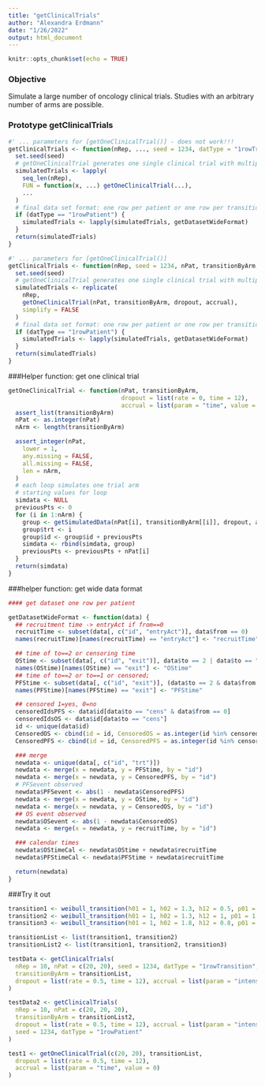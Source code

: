 ```yaml
---
title: "getClinicalTrials"
author: "Alexandra Erdmann"
date: "1/26/2022"
output: html_document
---
```


```r
knitr::opts_chunk$set(echo = TRUE)
```

### Objective

Simulate a large number of oncology clinical trials.
Studies with an arbitrary number of arms  are possible.


### Prototype getClinicalTrials

```r
#' ... parameters for [getOneClinicalTrial()] - does not work!!!
getClinicalTrials <- function(nRep, ..., seed = 1234, datType = "1rowTransition") {
  set.seed(seed)
  # getOneClinicalTrial generates one single clinical trial with multiple arms. Generate nRep simulated trials:
  simulatedTrials <- lapply(
    seq_len(nRep),
    FUN = function(x, ...) getOneClinicalTrial(...),
    ...
  )
  # final data set format: one row per patient or one row per transition
  if (datType == "1rowPatient") {
    simulatedTrials <- lapply(simulatedTrials, getDatasetWideFormat)
  }
  return(simulatedTrials)
}
```


```r
#' ... parameters for [getOneClinicalTrial()]
getClinicalTrials <- function(nRep, seed = 1234, nPat, transitionByArm, dropout, accrual, datType = "1rowTransition") {
  set.seed(seed)
  # getOneClinicalTrial generates one single clinical trial with multiple arms. Generate nRep simulated trials:
  simulatedTrials <- replicate(
    nRep,
    getOneClinicalTrial(nPat, transitionByArm, dropout, accrual),
    simplify = FALSE
  )
  # final data set format: one row per patient or one row per transition
  if (datType == "1rowPatient") {
    simulatedTrials <- lapply(simulatedTrials, getDatasetWideFormat)
  }
  return(simulatedTrials)
}
```

###Helper function: get one clinical trial

```r
getOneClinicalTrial <- function(nPat, transitionByArm,
                                dropout = list(rate = 0, time = 12),
                                accrual = list(param = "time", value = 0)) {
  assert_list(transitionByArm)
  nPat <- as.integer(nPat)
  nArm <- length(transitionByArm)

  assert_integer(nPat,
    lower = 1,
    any.missing = FALSE,
    all.missing = FALSE,
    len = nArm,
  )
  # each loop simulates one trial arm
  # starting values for loop
  simdata <- NULL
  previousPts <- 0
  for (i in 1:nArm) {
    group <- getSimulatedData(nPat[i], transitionByArm[[i]], dropout, accrual)
    group$trt <- i
    group$id <- group$id + previousPts
    simdata <- rbind(simdata, group)
    previousPts <- previousPts + nPat[i]
  }
  return(simdata)
}
```


###helper function: get wide data format

```r
#### get dataset one row per patient

getDatasetWideFormat <- function(data) {
  ## recruitment time -> entryAct if from==0
  recruitTime <- subset(data[, c("id", "entryAct")], data$from == 0)
  names(recruitTime)[names(recruitTime) == "entryAct"] <- "recruitTime"

  ## time of to==2 or censoring time
  OStime <- subset(data[, c("id", "exit")], data$to == 2 | data$to == "cens")
  names(OStime)[names(OStime) == "exit"] <- "OStime"
  ## time of to==2 or to==1 or censored;
  PFStime <- subset(data[, c("id", "exit")], (data$to == 2 & data$from == 0) | (data$to == 1) | (data$to == "cens" & data$from == 0))
  names(PFStime)[names(PFStime) == "exit"] <- "PFStime"

  ## censored 1=yes, 0=no
  censoredIdsPFS <- data$id[data$to == "cens" & data$from == 0]
  censoredIdsOS <- data$id[data$to == "cens"]
  id <- unique(data$id)
  CensoredOS <- cbind(id = id, CensoredOS = as.integer(id %in% censoredIdsOS))
  CensoredPFS <- cbind(id = id, CensoredPFS = as.integer(id %in% censoredIdsPFS))

  ### merge
  newdata <- unique(data[, c("id", "trt")])
  newdata <- merge(x = newdata, y = PFStime, by = "id")
  newdata <- merge(x = newdata, y = CensoredPFS, by = "id")
  # PFSevent observed
  newdata$PFSevent <- abs(1 - newdata$CensoredPFS)
  newdata <- merge(x = newdata, y = OStime, by = "id")
  newdata <- merge(x = newdata, y = CensoredOS, by = "id")
  ## OS event observed
  newdata$OSevent <- abs(1 - newdata$CensoredOS)
  newdata <- merge(x = newdata, y = recruitTime, by = "id")

  ### calendar times
  newdata$OStimeCal <- newdata$OStime + newdata$recruitTime
  newdata$PFStimeCal <- newdata$PFStime + newdata$recruitTime

  return(newdata)
}
```


###Try it out
```r
transition1 <- weibull_transition(h01 = 1, h02 = 1.3, h12 = 0.5, p01 = 1.2, p02 = 1.3, p12 = 0.5)
transition2 <- weibull_transition(h01 = 1, h02 = 1.3, h12 = 1, p01 = 1.2, p02 = 1.3, p12 = 0.5)
transition3 <- weibull_transition(h01 = 1, h02 = 1.8, h12 = 0.8, p01 = 1.2, p02 = 1.3, p12 = 1)

transitionList <- list(transition1, transition2)
transitionList2 <- list(transition1, transition2, transition3)

testData <- getClinicalTrials(
  nRep = 10, nPat = c(20, 20), seed = 1234, datType = "1rowTransition",
  transitionByArm = transitionList,
  dropout = list(rate = 0.5, time = 12), accrual = list(param = "intensity", value = 7)
)

testData2 <- getClinicalTrials(
  nRep = 10, nPat = c(20, 20, 20),
  transitionByArm = transitionList2,
  dropout = list(rate = 0.5, time = 12), accrual = list(param = "intensity", value = 7),
  seed = 1234, datType = "1rowPatient"
)

test1 <- getOneClinicalTrial(c(20, 20), transitionList,
  dropout = list(rate = 0.5, time = 12),
  accrual = list(param = "time", value = 0)
)
```

